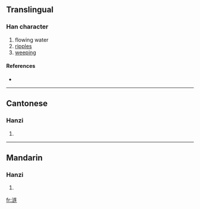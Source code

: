 {{also|漣}}
==Translingual==

===Han character===
{{Han char|rn=85|rad=水|as=07|sn=10|four=|canj=水卜大手 (EYKQ)}}

# flowing water
# [[ripples]]
# [[weeping]]

====References====
* {{Han ref|kx=0633.371|hdz=31620.110|uh=6D9F|ud=28063}}

----

==Cantonese==

===Hanzi===
{{yue-hanzi|jyut=|y=lin4}}

# {{defn|Cantonese}}

----

==Mandarin==

===Hanzi===
{{cmn-hanzi|tra=漣|pin=[[lián]] ([[lian2]])|wg=lien<sup>2</sup>}}

# {{defn|Mandarin}}

[[fr:涟]]